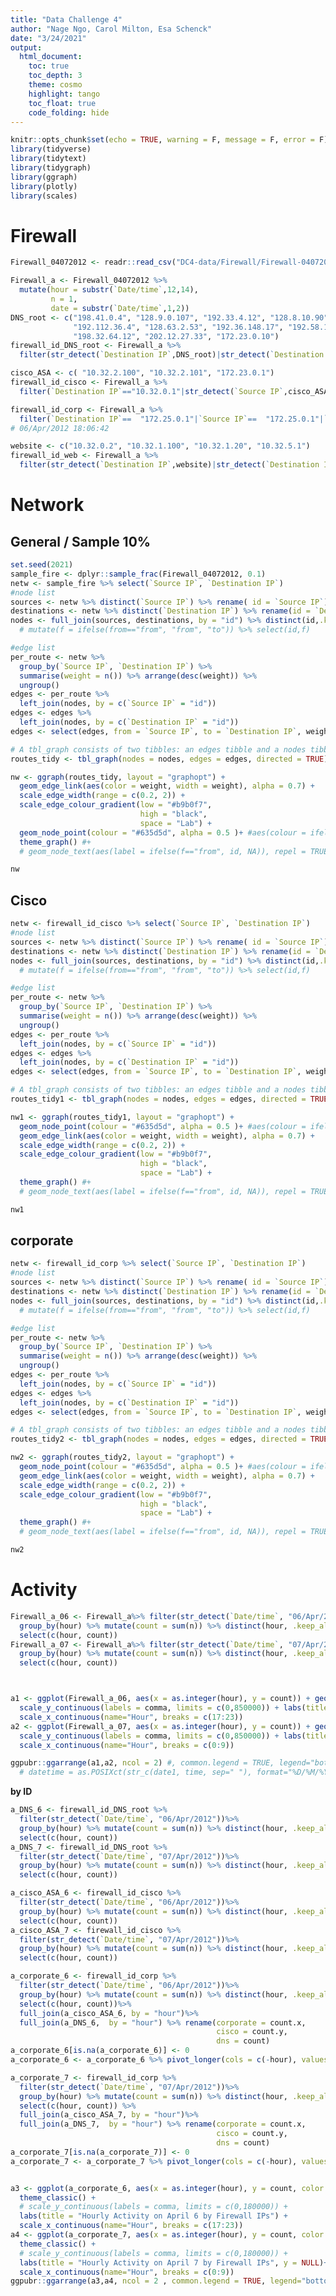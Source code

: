 ```yaml
---
title: "Data Challenge 4"
author: "Nage Ngo, Carol Milton, Esa Schenck"
date: "3/24/2021"
output:   
  html_document:
    toc: true
    toc_depth: 3
    theme: cosmo
    highlight: tango
    toc_float: true
    code_folding: hide
---
```


```r
knitr::opts_chunk$set(echo = TRUE, warning = F, message = F, error = F)
library(tidyverse)
library(tidytext)
library(tidygraph)
library(ggraph)
library(plotly)
library(scales)
```

# Firewall 

```r
Firewall_04072012 <- readr::read_csv("DC4-data/Firewall/Firewall-04072012.csv")
```


```r
Firewall_a <- Firewall_04072012 %>% 
  mutate(hour = substr(`Date/time`,12,14),
         n = 1,
         date = substr(`Date/time`,1,2)) 
DNS_root <- c("198.41.0.4", "128.9.0.107", "192.33.4.12", "128.8.10.90", "192.203.230.10", "192.5.5.241",
              "192.112.36.4", "128.63.2.53", "192.36.148.17", "192.58.128.30", "193.0.14.129",
              "198.32.64.12", "202.12.27.33", "172.23.0.10")
firewall_id_DNS_root <- Firewall_a %>%
  filter(str_detect(`Destination IP`,DNS_root)|str_detect(`Destination IP`,DNS_root))

cisco_ASA <- c( "10.32.2.100", "10.32.2.101", "172.23.0.1")
firewall_id_cisco <- Firewall_a %>%
  filter(`Destination IP`=="10.32.0.1"|str_detect(`Source IP`,cisco_ASA)|           str_detect(`Destination IP`,cisco_ASA))

firewall_id_corp <- Firewall_a %>%
  filter(`Destination IP`==  "172.25.0.1"|`Source IP`==  "172.25.0.1"|`Source IP`==  "10.32.0.100"|`Destination IP`==  "10.32.0.100")
# 06/Apr/2012 18:06:42	

website <- c("10.32.0.2", "10.32.1.100", "10.32.1.20", "10.32.5.1")
firewall_id_web <- Firewall_a %>%
  filter(str_detect(`Destination IP`,website)|str_detect(`Destination IP`,website))

```

# Network 

## General / Sample 10%

```r
set.seed(2021)
sample_fire <- dplyr::sample_frac(Firewall_04072012, 0.1) 
netw <- sample_fire %>% select(`Source IP`, `Destination IP`)
#node list
sources <- netw %>% distinct(`Source IP`) %>% rename( id = `Source IP`) %>% mutate(from = "from")
destinations <- netw %>% distinct(`Destination IP`) %>% rename(id = `Destination IP`)
nodes <- full_join(sources, destinations, by = "id") %>% distinct(id,.keep_all=T) #%>% 
  # mutate(f = ifelse(from=="from", "from", "to")) %>% select(id,f)

#edge list
per_route <- netw %>%  
  group_by(`Source IP`, `Destination IP`) %>%
  summarise(weight = n()) %>% arrange(desc(weight)) %>%
  ungroup()
edges <- per_route %>% 
  left_join(nodes, by = c(`Source IP` = "id"))
edges <- edges %>% 
  left_join(nodes, by = c(`Destination IP` = "id"))
edges <- select(edges, from = `Source IP`, to = `Destination IP`, weight) 

```

```r
# A tbl_graph consists of two tibbles: an edges tibble and a nodes tibble
routes_tidy <- tbl_graph(nodes = nodes, edges = edges, directed = TRUE) 

nw <- ggraph(routes_tidy, layout = "graphopt") +
  geom_edge_link(aes(color = weight, width = weight), alpha = 0.7) +
  scale_edge_width(range = c(0.2, 2)) +
  scale_edge_colour_gradient(low = "#b9b0f7",
                             high = "black",
                             space = "Lab") +
  geom_node_point(colour = "#635d5d", alpha = 0.5 )+ #aes(colour = ifelse(f=="from" ,"#0f0fa3","#635d5d")), show.legend = FALSE) +
  theme_graph() #+
  # geom_node_text(aes(label = ifelse(f=="from", id, NA)), repel = TRUE)

nw
```


## Cisco

```r
netw <- firewall_id_cisco %>% select(`Source IP`, `Destination IP`)
#node list
sources <- netw %>% distinct(`Source IP`) %>% rename( id = `Source IP`) %>% mutate(from = "from")
destinations <- netw %>% distinct(`Destination IP`) %>% rename(id = `Destination IP`)
nodes <- full_join(sources, destinations, by = "id") %>% distinct(id,.keep_all=T) #%>% 
  # mutate(f = ifelse(from=="from", "from", "to")) %>% select(id,f)

#edge list
per_route <- netw %>%  
  group_by(`Source IP`, `Destination IP`) %>%
  summarise(weight = n()) %>% arrange(desc(weight)) %>%
  ungroup()
edges <- per_route %>% 
  left_join(nodes, by = c(`Source IP` = "id"))
edges <- edges %>% 
  left_join(nodes, by = c(`Destination IP` = "id"))
edges <- select(edges, from = `Source IP`, to = `Destination IP`, weight) 

```

```r
# A tbl_graph consists of two tibbles: an edges tibble and a nodes tibble
routes_tidy1 <- tbl_graph(nodes = nodes, edges = edges, directed = TRUE) 

nw1 <- ggraph(routes_tidy1, layout = "graphopt") +
  geom_node_point(colour = "#635d5d", alpha = 0.5 )+ #aes(colour = ifelse(f=="from" ,"#0f0fa3","#635d5d")), show.legend = FALSE) +
  geom_edge_link(aes(color = weight, width = weight), alpha = 0.7) +
  scale_edge_width(range = c(0.2, 2)) +
  scale_edge_colour_gradient(low = "#b9b0f7",
                             high = "black",
                             space = "Lab") +
  theme_graph() #+
  # geom_node_text(aes(label = ifelse(f=="from", id, NA)), repel = TRUE)

nw1
```

## corporate 

```r
netw <- firewall_id_corp %>% select(`Source IP`, `Destination IP`)
#node list
sources <- netw %>% distinct(`Source IP`) %>% rename( id = `Source IP`) %>% mutate(from = "from")
destinations <- netw %>% distinct(`Destination IP`) %>% rename(id = `Destination IP`)
nodes <- full_join(sources, destinations, by = "id") %>% distinct(id,.keep_all=T) #%>% 
  # mutate(f = ifelse(from=="from", "from", "to")) %>% select(id,f)

#edge list
per_route <- netw %>%  
  group_by(`Source IP`, `Destination IP`) %>%
  summarise(weight = n()) %>% arrange(desc(weight)) %>%
  ungroup()
edges <- per_route %>% 
  left_join(nodes, by = c(`Source IP` = "id"))
edges <- edges %>% 
  left_join(nodes, by = c(`Destination IP` = "id"))
edges <- select(edges, from = `Source IP`, to = `Destination IP`, weight) 

```

```r
# A tbl_graph consists of two tibbles: an edges tibble and a nodes tibble
routes_tidy2 <- tbl_graph(nodes = nodes, edges = edges, directed = TRUE) 

nw2 <- ggraph(routes_tidy2, layout = "graphopt") +
  geom_node_point(colour = "#635d5d", alpha = 0.5 )+ #aes(colour = ifelse(f=="from" ,"#0f0fa3","#635d5d")), show.legend = FALSE) +
  geom_edge_link(aes(color = weight, width = weight), alpha = 0.7) +
  scale_edge_width(range = c(0.2, 2)) +
  scale_edge_colour_gradient(low = "#b9b0f7",
                             high = "black",
                             space = "Lab") +
  theme_graph() #+
  # geom_node_text(aes(label = ifelse(f=="from", id, NA)), repel = TRUE)

nw2
```

# Activity

```r
Firewall_a_06 <- Firewall_a%>% filter(str_detect(`Date/time`, "06/Apr/2012"))%>% 
  group_by(hour) %>% mutate(count = sum(n)) %>% distinct(hour, .keep_all=T) %>% 
  select(c(hour, count))
Firewall_a_07 <- Firewall_a%>% filter(str_detect(`Date/time`, "07/Apr/2012"))%>%
  group_by(hour) %>% mutate(count = sum(n)) %>% distinct(hour, .keep_all=T)%>% 
  select(c(hour, count))



a1 <- ggplot(Firewall_a_06, aes(x = as.integer(hour), y = count)) + geom_line() + theme_classic() +
  scale_y_continuous(labels = comma, limits = c(0,850000)) + labs(title = "Hourly Activity on April 6") +
  scale_x_continuous(name="Hour", breaks = c(17:23))
a2 <- ggplot(Firewall_a_07, aes(x = as.integer(hour), y = count)) + geom_line() + theme_classic() +
  scale_y_continuous(labels = comma, limits = c(0,850000)) + labs(title = "Hourly Activity on April 7")+
  scale_x_continuous(name="Hour", breaks = c(0:9))

ggpubr::ggarrange(a1,a2, ncol = 2) #, common.legend = TRUE, legend="bottom")
  # datetime = as.POSIXct(str_c(date1, time, sep=" "), format="%D/%M/%Y %H:%M:%S"))
```

**by ID**

```r
a_DNS_6 <- firewall_id_DNS_root %>%
  filter(str_detect(`Date/time`, "06/Apr/2012"))%>% 
  group_by(hour) %>% mutate(count = sum(n)) %>% distinct(hour, .keep_all=T) %>% 
  select(c(hour, count))
a_DNS_7 <- firewall_id_DNS_root %>%
  filter(str_detect(`Date/time`, "07/Apr/2012"))%>% 
  group_by(hour) %>% mutate(count = sum(n)) %>% distinct(hour, .keep_all=T) %>% 
  select(c(hour, count))

a_cisco_ASA_6 <- firewall_id_cisco %>%
  filter(str_detect(`Date/time`, "06/Apr/2012"))%>% 
  group_by(hour) %>% mutate(count = sum(n)) %>% distinct(hour, .keep_all=T) %>% 
  select(c(hour, count))
a_cisco_ASA_7 <- firewall_id_cisco %>%
  filter(str_detect(`Date/time`, "07/Apr/2012"))%>% 
  group_by(hour) %>% mutate(count = sum(n)) %>% distinct(hour, .keep_all=T) %>% 
  select(c(hour, count))

a_corporate_6 <- firewall_id_corp %>%
  filter(str_detect(`Date/time`, "06/Apr/2012"))%>% 
  group_by(hour) %>% mutate(count = sum(n)) %>% distinct(hour, .keep_all=T) %>% 
  select(c(hour, count))%>%
  full_join(a_cisco_ASA_6, by = "hour")%>%
  full_join(a_DNS_6,  by = "hour") %>% rename(corporate = count.x,
                                              cisco = count.y, 
                                              dns = count)
a_corporate_6[is.na(a_corporate_6)] <- 0
a_corporate_6 <- a_corporate_6 %>% pivot_longer(cols = c(-hour), values_to="count", names_to = "IP")

a_corporate_7 <- firewall_id_corp %>%
  filter(str_detect(`Date/time`, "07/Apr/2012"))%>% 
  group_by(hour) %>% mutate(count = sum(n)) %>% distinct(hour, .keep_all=T) %>% 
  select(c(hour, count)) %>% 
  full_join(a_cisco_ASA_7, by = "hour")%>%
  full_join(a_DNS_7,  by = "hour") %>% rename(corporate = count.x,
                                              cisco = count.y, 
                                              dns = count)
a_corporate_7[is.na(a_corporate_7)] <- 0
a_corporate_7 <- a_corporate_7 %>% pivot_longer(cols = c(-hour), values_to="count", names_to = "IP")


a3 <- ggplot(a_corporate_6, aes(x = as.integer(hour), y = count, color = IP)) + geom_line() +
  theme_classic() +
  # scale_y_continuous(labels = comma, limits = c(0,180000)) +
  labs(title = "Hourly Activity on April 6 by Firewall IPs") +
  scale_x_continuous(name="Hour", breaks = c(17:23))
a4 <- ggplot(a_corporate_7, aes(x = as.integer(hour), y = count, color = IP)) + geom_line() +
  theme_classic() +
  # scale_y_continuous(labels = comma, limits = c(0,180000)) +
  labs(title = "Hourly Activity on April 7 by Firewall IPs", y = NULL)+
  scale_x_continuous(name="Hour", breaks = c(0:9))
ggpubr::ggarrange(a3,a4, ncol = 2 , common.legend = TRUE, legend="bottom")
```

